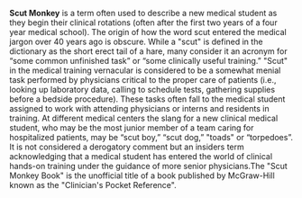 {{wikify-date|May 2006}}
'''Scut Monkey''' is a term often used to describe a new medical student as they begin their clinical rotations (often after the first two years of a four year medical school). The origin of how the word scut entered the medical jargon over 40 years ago is obscure. While a "scut" is defined in the dictionary as the short erect tail of a hare, many consider it an acronym for “some common unfinished task” or “some clinically useful training.” "Scut" in the medical training vernacular is considered to be a somewhat menial task performed by physicians critical to the proper care of patients (i.e., looking up laboratory data, calling to schedule tests, gathering supplies before a bedside procedure). These tasks often fall to the medical student assigned to work with attending physicians or interns and residents in training. At different medical centers the slang for a new clinical medical student, who may be the most junior member of a team caring for hospitalized patients, may be “scut boy,” “scut dog,” "toads" or “torpedoes”. It is not considered a derogatory comment but an insiders term acknowledging that a medical student has entered the world of clinical hands-on training under the guidance of more senior physicians.The "Scut Monkey Book" is the unofficial title of a book published by McGraw-Hill known as the "Clinician's Pocket Reference".